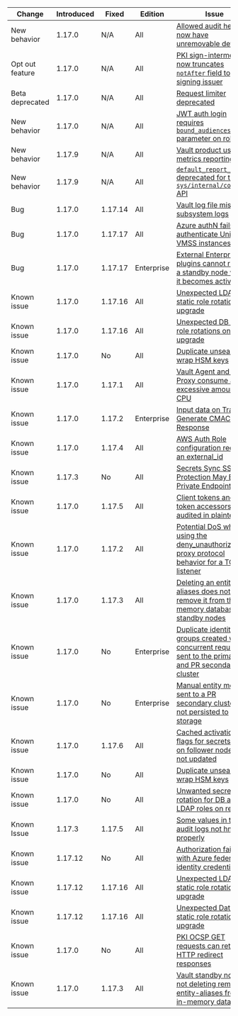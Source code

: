 Change          | Introduced | Fixed  | Edition    | Issue
--------------- | ---------- |------- | ---------- | -----
New behavior    | 1.17.0     | N/A     | All        | [Allowed audit headers now have unremovable defaults](/vault/docs/v1.17.x/updates/important-changes#audit-headers)
Opt out feature | 1.17.0     | N/A     | All        | [PKI sign-intermediate now truncates `notAfter` field to signing issuer](/vault/docs/v1.17.x/updates/important-changes#pki-truncate)
Beta deprecated | 1.17.0     | N/A     | All        | [Request limiter deprecated](/vault/docs/v1.17.x/updates/important-changes#request-limiter)
New behavior    | 1.17.0     | N/A     | All        | [JWT auth login requires `bound_audiences` parameter on role](/vault/docs/v1.17.x/updates/important-changes#jwt-auth-login-requires-bound-audiences-on-the-role)
New behavior    | 1.17.9     | N/A     | All        | [Vault product usage metrics reporting](/vault/docs/v1.17.x/updates/important-changes#product-usage-reporting)
New behavior    | 1.17.9     | N/A     | All        | [`default_report_months` deprecated for the `sys/internal/counters` API](/vault/docs/v1.17.x/updates/important-changes#activity-log-changes)
Bug             | 1.17.0     | 1.17.14 | All        | [Vault log file missing subsystem logs](/vault/docs/v1.17.x/updates/important-changes#vault-log-file-missing-subsystem-logs)
Bug             | 1.17.0     | 1.17.17 | All        | [Azure authN fails to authenticate Uniform VMSS instances](/vault/docs/v1.17.x/updates/important-changes#azure-auth-fails-to-authenticate-uniform-vmss-instances)
Bug             | 1.17.0     | 1.17.17 | Enterprise | [External Enterprise plugins cannot run on a standby node when it becomes active](/vault/docs/v1.17.x/updates/important-changes#external-ent-plugins)
Known issue     | 1.17.0     | 1.17.16 | All        | [Unexpected LDAP static role rotations on upgrade](/vault/docs/v1.17.x/updates/important-changes#ldap-static-role-rotations-on-upgrade)
Known issue     | 1.17.0     | 1.17.16 | All        | [Unexpected DB static role rotations on upgrade](/vault/docs/v1.17.x/updates/important-changes#database-static-role-rotations-on-upgrade)
Known issue     | 1.17.0     | No      | All        | [Duplicate unseal/seal wrap HSM keys](/vault/docs/v1.17.x/updates/important-changes#hsm-keys)
Known issue     | 1.17.0     | 1.17.1  | All        | [Vault Agent and Vault Proxy consume an excessive amount of CPU](/vault/docs/v1.17.x/updates/important-changes#vault-agent-and-vault-proxy-consume-an-excessive-amount-of-cpu)
Known issue     | 1.17.0     | 1.17.2  | Enterprise | [Input data on Transit Generate CMAC Response](/vault/docs/v1.17.x/updates/important-changes#input-data-on-transit-generate-cmac-response)
Known issue     | 1.17.0     | 1.17.4  | All        | [AWS Auth Role configuration requires an external_id](/vault/docs/v1.17.x/updates/important-changes#aws-auth-role-configuration-requires-an-external_id)
Known issue     | 1.17.3     | No      | All        | [Secrets Sync SSRF Protection May Block Private Endpoints](/vault/docs/v1.17.x/updates/important-changes#secrets-sync-ssrf-protection-may-block-private-endpoints)
Known issue     | 1.17.0     | 1.17.5  | All        | [Client tokens and token accessors audited in plaintext](/vault/docs/v1.17.x/updates/important-changes#client-tokens-and-token-accessors-audited-in-plaintext)
Known issue     | 1.17.0     | 1.17.2  | All        | [Potential DoS when using the deny_unauthorized proxy protocol behavior for a TCP listener](/vault/docs/v1.17.x/updates/important-changes#potential-dos-when-using-the-deny_unauthorized-proxy-protocol-behavior-for-a-tcp-listener)
Known issue     | 1.17.0     | 1.17.3  | All        | [Deleting an entity-aliases does not remove it from the in-memory database on standby nodes](/vault/docs/v1.17.x/updates/important-changes#deleting-an-entity-aliases-does-not-remove-it-from-the-in-memory-database-on-standby-nodes)
Known issue     | 1.17.0     | No      | Enterprise | [Duplicate identity groups created when concurrent requests sent to the primary and PR secondary cluster](/vault/docs/v1.17.x/updates/important-changes#duplicate-identity-groups-created-when-concurrent-requests-sent-to-the-primary-and-pr-secondary-cluster)
Known issue     | 1.17.0     | No      | Enterprise | [Manual entity merges sent to a PR secondary cluster are not persisted to storage](/vault/docs/v1.17.x/updates/important-changes#manual-entity-merges-sent-to-a-pr-secondary-cluster-are-not-persisted-to-storage)
Known issue     | 1.17.0     | 1.17.6  | All        | [Cached activation flags for secrets sync on follower nodes are not updated](/vault/docs/v1.17.x/updates/important-changes#cached-activation-flags-for-secrets-sync-on-follower-nodes-are-not-updated)
Known issue     | 1.17.0     | No      | All        | [Duplicate unseal/seal wrap HSM keys](/vault/docs/v1.17.x/updates/important-changes#seal-seal-wrapped-duplicate-hsm-keys)
Known issue     | 1.17.0     | No      | All        | [Unwanted secret rotation for DB and LDAP roles on restart](/vault/docs/v1.17.x/updates/important-changes#database-and-ldap-secrets-engine-unwanted-secret-rotation-on-backend-restart)
Known Issue     | 1.17.3     | 1.17.5  | All        | [Some values in the audit logs not hmac'd properly](/vault/docs/v1.17.x/updates/important-changes#client-tokens-and-token-accessors-audited-in-plaintext)
Known issue     | 1.17.12    | No      | All        | [Authorization failure with Azure federated identity credentials](/vault/docs/v1.17.x/updates/important-changes#authorization-failures-using-azure-federated-identity-credentials)
Known issue     | 1.17.12    | 1.17.16 | All        | [Unexpected LDAP static role rotations on upgrade](/vault/docs/v1.17.x/updates/important-changes#ldap-static-role-rotations-on-upgrade)
Known issue     | 1.17.12    | 1.17.16 | All        | [Unexpected Database static role rotations on upgrade](/vault/docs/v1.17.x/updates/important-changes#database-static-role-rotations-on-upgrade)
Known issue     | 1.17.0     | No      | All        | [PKI OCSP GET requests can return HTTP redirect responses](/vault/docs/v1.17.x/updates/important-changes#pki-ocsp)
Known issue     | 1.17.0     | 1.17.3  | All        | [Vault standby nodes not deleting removed entity-aliases from in-memory database](/vault/docs/v1.17.x/updates/important-changes#deleting-an-entity-aliases-does-not-remove-it-from-the-in-memory-database-on-standby-nodes)